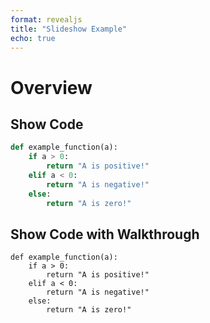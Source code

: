 ```yaml
---
format: revealjs
title: "Slideshow Example"
echo: true
---
```


# Overview

## Show Code

``` python
def example_function(a):
    if a > 0:
        return "A is positive!"
    elif a < 0:
        return "A is negative!"
    else:
        return "A is zero!"
```

## Show Code with Walkthrough

``` .python
def example_function(a):
    if a > 0:
        return "A is positive!"
    elif a < 0:
        return "A is negative!"
    else:
        return "A is zero!"
```

